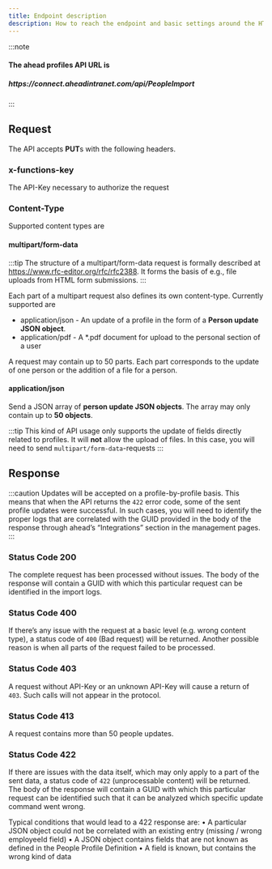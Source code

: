 ```yaml
---
title: Endpoint description
description: How to reach the endpoint and basic settings around the HTTP Headers
---
```


:::note
<h4>The ahead profiles API URL is</h4>
<h5>htt<span>ps://connect</span>.aheadintranet.com/api/PeopleImport</h5>
:::

## Request

The API accepts **PUT**s with the following headers.

### x-functions-key

The API-Key necessary to authorize the request

<LinkCard
  title="Authentication & Authorization"
  href="../../../api-keys/"
/>

### Content-Type

Supported content types are

#### multipart/form-data

:::tip
The structure of a multipart/form-data request is formally described at https://www.rfc-editor.org/rfc/rfc2388. It forms the basis of e.g., file uploads from HTML form submissions.
:::

Each part of a multipart request also defines its own content-type. Currently supported are

* application/json - An update of a profile in the form of a **Person update JSON object**.
* application/pdf - A *.pdf document for upload to the personal section of a user

A request may contain up to 50 parts. Each part corresponds to the update of one person or the addition of a file for a person.

<CardGrid>
    <LinkCard
        title="Person update JSON object"
        description="Learn about the specifics of the person update JSON"
        href="../05-person-json-object/"
    />
    <LinkCard
        title="Sending files"
        description="Learn how to transmit files to your user's personal sections"
        href="../06-sending-files/"
    />
</CardGrid>

#### application/json

Send a JSON array of **person update JSON objects**. The array may only contain up to **50 objects**.

:::tip
This kind of API usage only supports the update of fields directly related to profiles. It will **not** allow the upload of files.
In this case, you will need to send `multipart/form-data`-requests
:::

<LinkCard
    title="Person update JSON object"
    description="Learn about the specifics of the person update JSON"
    href="../05-person-json-object/"
/>

## Response

:::caution
Updates will be accepted on a profile-by-profile basis. 
This means that when the API returns the `422` error code, some of the sent profile updates were successful. 
In such cases, you will need to identify the proper logs that are correlated with the GUID provided in the body of the 
response through ahead’s “Integrations” section in the management pages.
:::

### Status Code 200 

The complete request has been processed without issues. The body of the response will contain a GUID with which this particular request
can be identified in the import logs.

### Status Code 400 

If there’s any issue with the request at a basic level (e.g. wrong content type), a status code of `400` (Bad request) will be returned. Another possible reason is when all parts of the request failed to be processed.

### Status Code 403 

A request without API-Key or an unknown API-Key will cause a return of `403`. Such calls will not appear in the protocol.

### Status Code 413

A request contains more than 50 people updates.

### Status Code 422

If there are issues with the data itself, which may only apply to a part of the sent data, a status code of `422` (unprocessable content) will be returned. 
The body of the response will contain a GUID with which this particular request can be identified such that it can be analyzed 
which specific update command went wrong.

Typical conditions that would lead to a 422 response are:
•	A particular JSON object could not be correlated with an existing entry (missing / wrong employeeId field)
•	A JSON object contains fields that are not known as defined in the People Profile Definition
•	A field is known, but contains the wrong kind of data